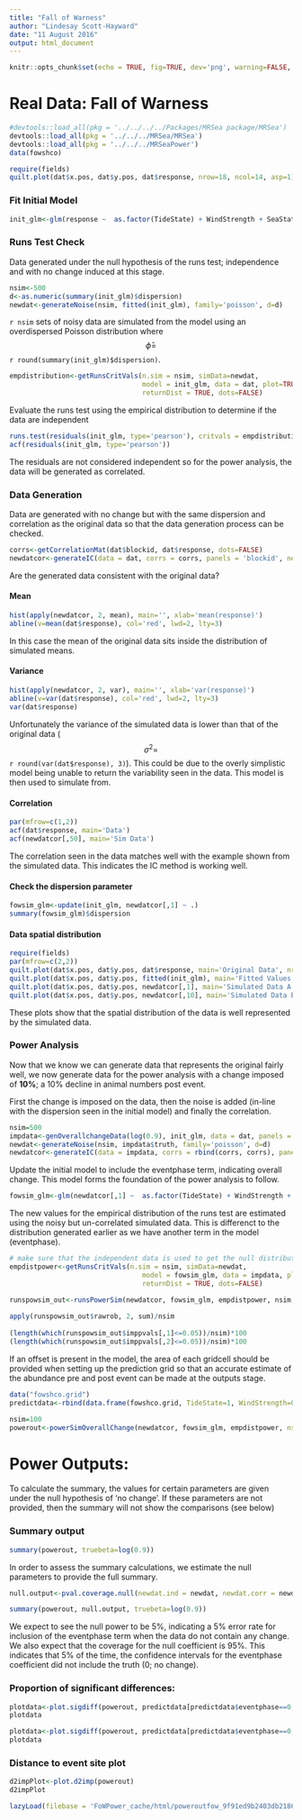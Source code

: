 ```yaml
---
title: "Fall of Warness"
author: "Lindesay Scott-Hayward"
date: "11 August 2016"
output: html_document
---
```


```r
knitr::opts_chunk$set(echo = TRUE, fig=TRUE, dev='png', warning=FALSE, message=FALSE, comment='')
```
# Real Data: Fall of Warness

```r
#devtools::load_all(pkg = '../../../../Packages/MRSea package/MRSea')
devtools::load_all(pkg = '../../../MRSea/MRSea')
devtools::load_all(pkg = '../../../MRSeaPower')
data(fowshco)
```

```r
require(fields)
quilt.plot(dat$x.pos, dat$y.pos, dat$response, nrow=18, ncol=14, asp=1)

```



### Fit Initial Model
```r
init_glm<-glm(response ~  as.factor(TideState) + WindStrength + SeaState + SimpPrecipitation + CloudCover + Depth + offset(log(areatime)), data=dat, family=quasipoisson)
```


### Runs Test Check

Data generated under the null hypothesis of the runs test; independence and with no change induced at this stage.

```r
nsim<-500
d<-as.numeric(summary(init_glm)$dispersion)
newdat<-generateNoise(nsim, fitted(init_glm), family='poisson', d=d)
```

`r nsim` sets of noisy data are simulated from the model using an overdispersed Poisson distribution where $$\hat{\phi} = $$ `r round(summary(init_glm)$dispersion)`.

```r
empdistribution<-getRunsCritVals(n.sim = nsim, simData=newdat, 
                                 model = init_glm, data = dat, plot=TRUE, 
                                 returnDist = TRUE, dots=FALSE)
```

Evaluate the runs test using the empirical distribution to determine if the data are independent
```r
runs.test(residuals(init_glm, type='pearson'), critvals = empdistribution)
acf(residuals(init_glm, type='pearson'))
```

The residuals are not considered independent so for the power analysis, the data will be generated as correlated.

### Data Generation

Data are generated with no change but with the same dispersion and correlation as the original data so that the data generation process can be checked.

```r
corrs<-getCorrelationMat(dat$blockid, dat$response, dots=FALSE)
newdatcor<-generateIC(data = dat, corrs = corrs, panels = 'blockid', newdata = newdat, nsim = nsim, dots = FALSE)
```

Are the generated data consistent with the original data?

#### Mean
```r
hist(apply(newdatcor, 2, mean), main='', xlab='mean(response)')
abline(v=mean(dat$response), col='red', lwd=2, lty=3)
```

In this case the mean of the original data sits inside the distribution of simulated means. 

#### Variance
```r
hist(apply(newdatcor, 2, var), main='', xlab='var(response)')
abline(v=var(dat$response), col='red', lwd=2, lty=3)
var(dat$response)
```

Unfortunately the variance of the simulated data is lower than that of the original data ($$\sigma^2 = $$ ```r round(var(dat$response), 3)```).  This could be due to the overly simplistic model being unable to return the variability seen in the data.  This model is then used to simulate from.

#### Correlation

```r
par(mfrow=c(1,2))
acf(dat$response, main='Data')
acf(newdatcor[,50], main='Sim Data')
```

The correlation seen in the data matches well with the example shown from the simulated data.  This indicates the IC method is working well.

#### Check the dispersion parameter

```r
fowsim_glm<-update(init_glm, newdatcor[,1] ~ .)
summary(fowsim_glm)$dispersion
```


#### Data spatial distribution

```r
require(fields)
par(mfrow=c(2,2))
quilt.plot(dat$x.pos, dat$y.pos, dat$response, main='Original Data', nrow=18, ncol=14, asp=1)
quilt.plot(dat$x.pos, dat$y.pos, fitted(init_glm), main='Fitted Values', nrow=18, ncol=14, asp=1)
quilt.plot(dat$x.pos, dat$y.pos, newdatcor[,1], main='Simulated Data A', nrow=18, ncol=14, asp=1)
quilt.plot(dat$x.pos, dat$y.pos, newdatcor[,10], main='Simulated Data B', nrow=18, ncol=14, asp=1)
```

These plots show that the spatial distribution of the data is well represented by the simulated data. 

### Power Analysis

Now that we know we can generate data that represents the original fairly well, we now generate data for the power analysis with a change imposed of **10\%**; a 10\% decline in animal numbers post event.

First the change is imposed on the data, then the noise is added (in-line with the dispersion seen in the initial model) and finally the correlation. 

```r
nsim=500
impdata<-genOverallchangeData(log(0.9), init_glm, data = dat, panels = 'newbidNum')
newdat<-generateNoise(nsim, impdata$truth, family='poisson', d=d)
newdatcor<-generateIC(data = impdata, corrs = rbind(corrs, corrs), panels = 'panels', newdata = newdat, nsim = nsim, dots = FALSE)
```

Update the initial model to include the eventphase term, indicating overall change. This model forms the foundation of the power analysis to follow.

```r
fowsim_glm<-glm(newdatcor[,1] ~  as.factor(TideState) + WindStrength + SeaState + SimpPrecipitation + CloudCover + Depth  + as.factor(eventphase) + offset(log(areatime)), data=impdata, family=quasipoisson)
```

The new values for the empirical distribution of the runs test are estimated using the noisy but un-correlated simulated data. This is differenct to the distribution generated earlier as we have another term in the model (eventphase).

```r
# make sure that the independent data is used to get the null distribution
empdistpower<-getRunsCritVals(n.sim = nsim, simData=newdat, 
                                 model = fowsim_glm, data = impdata, plot=TRUE, 
                                 returnDist = TRUE, dots=FALSE)
```


```r
runspowsim_out<-runsPowerSim(newdatcor, fowsim_glm, empdistpower, nsim, powercoefid = length(coef(fowsim_glm)))
  
apply(runspowsim_out$rawrob, 2, sum)/nsim
  
(length(which(runspowsim_out$imppvals[,1]<=0.05))/nsim)*100
(length(which(runspowsim_out$imppvals[,2]<=0.05))/nsim)*100

```

If an offset is present in the model, the area of each gridcell should be provided when setting up the prediction grid so that an accurate estimate of the abundance pre and post event can be made at the outputs stage. 

```r
data("fowshco.grid")
predictdata<-rbind(data.frame(fowshco.grid, TideState=1, WindStrength=0, SeaState=0, SimpPrecipitation='SHOWERS', CloudCover=0, areatime=fowshco.grid$Area, eventphase=0), data.frame(fowshco.grid, TideState=1, WindStrength=0, SeaState=0, SimpPrecipitation='SHOWERS', CloudCover=0,areatime=fowshco.grid$Area, eventphase=1))
```

```r
nsim=100
powerout<-powerSimOverallChange(newdatcor, fowsim_glm, empdistpower, nsim=nsim, powercoefid=length(coef(fowsim_glm)), predictionGrid=predictdata, g2k=NULL, splineParams=NULL, sigdif=TRUE, n.boot=500, impact.loc=c(510700, 6555700))
```

# Power Outputs:

To calculate the summary, the values for certain parameters are given under the null hypothesis of 'no change'.  If these parameters are not provided, then the summary will not show the comparisons (see below)

### Summary output

```r
summary(powerout, truebeta=log(0.9))
```

In order to assess the summary calculations, we estimate the null parameters to provide the full summary. 

```r
null.output<-pval.coverage.null(newdat.ind = newdat, newdat.corr = newdatcor, model = fowsim_glm, nsim = 500, powercoefid = length(coef(fowsim_glm)))
```

```r
summary(powerout, null.output, truebeta=log(0.9))
```

We expect to see the null power to be 5\%, indicating a 5\% error rate for inclusion of the eventphase term when the data do not contain any change.  We also expect that the coverage for the null coefficient is 95\%.  This indicates that 5\% of the time, the confidence intervals for the eventphase coefficient did not include the truth (0; no change).


### Proportion of significant differences:
```r
plotdata<-plot.sigdiff(powerout, predictdata[predictdata$eventphase==0,c('x.pos', 'y.pos')], tailed='two', error.rate = 0.05, family=FALSE)
plotdata
```

```r
plotdata<-plot.sigdiff(powerout, predictdata[predictdata$eventphase==0,c('x.pos', 'y.pos')], tailed='two', error.rate = 0.05, family=TRUE)
plotdata
```

### Distance to event site plot

```r
d2impPlot<-plot.d2imp(powerout)
d2impPlot
```


```r
lazyLoad(filebase = 'FoWPower_cache/html/poweroutfow_9f91ed9b2403db21866c9985fcb778fe')
```

